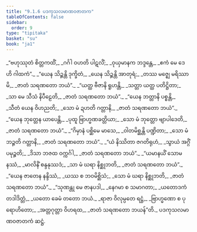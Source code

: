 ```yaml
---
title: "9.1.6 ပဒကုသလမာဏဝဇာတက"
tableOfContents: false
sidebar:
  order: 9
type: "tipitaka"
basket: "su"
book: "ja1"
---
```



<DynamicBreadcrumb />

<Division number="49" book="ja1">

<Paragraph number="1834" type="verses" book="ja1">
_“ဗဟုဿုတံ စိတ္တကထိံ,_  
_ဂင်္ဂါ ဝဟတိ ပါဋလိံ;_  
_ဝုယှမာနက ဘဒ္ဒန္တေ,_  
_ဧကံ မေ ဒေဟိ ဂါထကံ”._  

</Paragraph>

</Division>
<Division number="50" book="ja1">

<Paragraph number="1835" type="verses" book="ja1">
_“ယေန သိဉ္စန္တိ ဒုက္ခိတံ,_  
_ယေန သိဉ္စန္တိ အာတုရံ;_  
_တဿ မဇ္ဈေ မရိဿာမိ,_  
_ဇာတံ သရဏတော ဘယံ”._  

</Paragraph>

</Division>
<Division number="51" book="ja1">

<Paragraph number="1836" type="verses" book="ja1">
_“ယတ္ထ ဗီဇာနိ ရူဟန္တိ,_  
_သတ္တာ ယတ္ထ ပတိဋ္ဌိတာ;_  
_သာ မေ သီသံ နိပီဠေတိ,_  
_ဇာတံ သရဏတော ဘယံ”._  

</Paragraph>

</Division>
<Division number="52" book="ja1">

<Paragraph number="1837" type="verses" book="ja1">
_“ယေန ဘတ္တာနိ ပစ္စန္တိ,_  
_သီတံ ယေန ဝိဟညတိ;_  
_သော မံ ဍဟတိ ဂတ္တာနိ,_  
_ဇာတံ သရဏတော ဘယံ”._  

</Paragraph>

</Division>
<Division number="53" book="ja1">

<Paragraph number="1838" type="verses" book="ja1">
_“ယေန ဘုတ္တေန ယာပေန္တိ,_  
_ပုထူ ဗြာဟ္မဏခတ္တိယာ;_  
_သော မံ ဘုတ္တော ဗျာပါဒေတိ,_  
_ဇာတံ သရဏတော ဘယံ”._  

</Paragraph>

</Division>
<Division number="54" book="ja1">

<Paragraph number="1839" type="verses" book="ja1">
_“ဂိမှာနံ ပစ္ဆိမေ မာသေ,_  
_ဝါတမိစ္ဆန္တိ ပဏ္ဍိတာ;_  
_သော မံ ဘဉ္ဇတိ ဂတ္တာနိ,_  
_ဇာတံ သရဏတော ဘယံ”._  

</Paragraph>

</Division>
<Division number="55" book="ja1">

<Paragraph number="1840" type="verses" book="ja1">
_“ယံ နိဿိတာ ဇဂတိရုဟံ,_  
_သွာယံ အဂ္ဂိံ ပမုဉ္စတိ;_  
_ဒိသာ ဘဇထ ဝက္ကင်္ဂါ,_  
_ဇာတံ သရဏတော ဘယံ”._  

</Paragraph>

</Division>
<Division number="56" book="ja1">

<Paragraph number="1841" type="verses" book="ja1">
_“ယမာနယိံ သောမနဿံ,_  
_မာလိနိံ စန္ဒနုဿဒံ;_  
_သာ မံ ဃရာ နိစ္ဆုဘတိ,_  
_ဇာတံ သရဏတော ဘယံ”._  

</Paragraph>

</Division>
<Division number="57" book="ja1">

<Paragraph number="1842" type="verses" book="ja1">
_“ယေန ဇာတေန နန္ဒိဿံ,_  
_ယဿ စ ဘဝမိစ္ဆိသံ;_  
_သော မံ ဃရာ နိစ္ဆုဘတိ,_  
_ဇာတံ သရဏတော ဘယံ”._  

</Paragraph>

</Division>
<Division number="58" book="ja1">

<Paragraph number="1843" type="verses" book="ja1">
_“သုဏန္တု မေ ဇာနပဒါ,_  
_နေဂမာ စ သမာဂတာ;_  
_ယတောဒကံ တဒါဒိတ္တံ,_  
_ယတော ခေမံ တတော ဘယံ._  

</Paragraph>

</Division>
<Division number="59" book="ja1">

<Paragraph number="1844" type="verses" book="ja1">
_ရာဇာ ဝိလုမ္ပတေ ရဋ္ဌံ,_  
_ဗြာဟ္မဏော စ ပုရောဟိတော;_  
_အတ္တဂုတ္တာ ဝိဟရထ,_  
_ဇာတံ သရဏတော ဘယန်”တိ._  


</Paragraph>
</Division>

<Paragraph number="1845" type="center" book="ja1">
ပဒကုသလမာဏဝဇာတကံ ဆဋ္ဌံ.
</Paragraph>
